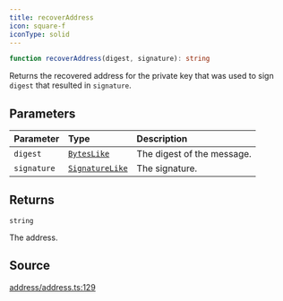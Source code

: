 ```yaml
---
title: recoverAddress
icon: square-f
iconType: solid
---
```


```ts
function recoverAddress(digest, signature): string
```

Returns the recovered address for the private key that was used to sign `digest` that resulted in `signature`.

## Parameters

| Parameter | Type | Description |
| :------ | :------ | :------ |
| `digest` | [`BytesLike`](/content/type-aliases/BytesLike) | The digest of the message. |
| `signature` | [`SignatureLike`](/content/type-aliases/SignatureLike) | The signature. |

## Returns

`string`

The address.

## Source

[address/address.ts:129](https://github.com/dominant-strategies/quais-6.js/blob/38982dd013eed052e945fa3a33303bbe7a712e35/src/address/address.ts#L129)
